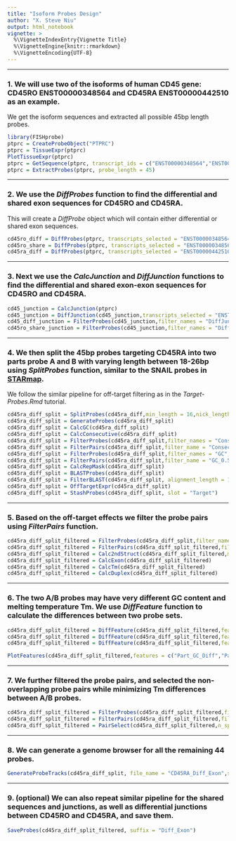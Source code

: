 ```yaml
---
title: "Isoform Probes Design"
author: "X. Steve Niu"
output: html_notebook
vignette: >
  %\VignetteIndexEntry{Vignette Title}
  %\VignetteEngine{knitr::rmarkdown}
  %\VignetteEncoding{UTF-8}
---
```

*** 
### 1. We will use two of the isoforms of human CD45 gene: CD45RO ENST00000348564 and CD45RA ENST00000442510 as an example. 
We get the isoform sequences and extracted all possible 45bp length probes.
```r
library(FISHprobe)
ptprc = CreateProbeObject("PTPRC")
ptprc = TissueExpr(ptprc)
PlotTissueExpr(ptprc)
ptprc = GetSequence(ptprc, transcript_ids = c("ENST00000348564","ENST00000442510"))
ptprc = ExtractProbes(ptprc, probe_length = 45)
```
*** 
### 2. We use the *DiffProbes* function to find the differential and shared exon sequences for CD45RO and CD45RA.
This will create a *DiffProbe* object which will contain either differential or shared exon sequences. 
```r
cd45ro_diff = DiffProbes(ptprc, transcripts_selected = "ENST00000348564", transcripts_to_compare = "ENST00000442510", probe_length = 45)
cd45ro_share = DiffProbes(ptprc, transcripts_selected = "ENST00000348564", transcripts_to_compare = "ENST00000442510", probe_length = 45,find_shared = TRUE)
cd45ra_diff = DiffProbes(ptprc, transcripts_selected = "ENST00000442510", transcripts_to_compare = "ENST00000348564", probe_length = 45)
```
*** 
### 3. Next we use the *CalcJunction* and *DiffJunction* functions to find the differential and shared exon-exon sequences for CD45RO and CD45RA.
```r
cd45_junction = CalcJunction(ptprc)
cd45_junction = DiffJunction(cd45_junction,transcripts_selected = "ENST00000348564",transcripts_to_compare = "ENST00000442510")
cd45_diff_junction = FilterProbes(cd45_junction,filter_names = "DiffJunction",equal_to = "Differential",do.filter = T)
cd45ro_share_junction = FilterProbes(cd45_junction,filter_names = "DiffJunction",equal_to = "Shared",do.filter = T)
```
*** 
### 4. We then split the 45bp probes targeting CD45RA into two parts probe A and B with varying length between 18-26bp using *SplitProbes* function,  similar to the SNAIL probes in [STARmap](https://science.sciencemag.org/content/361/6400/eaat5691).
We follow the similar pipeline for off-target filtering as in the *Target-Probes.Rmd* tutorial. 
```r
cd45ra_diff_split = SplitProbes(cd45ra_diff,min_length = 16,nick_length = 1)
cd45ra_diff_split = GenerateProbes(cd45ra_diff_split)
cd45ra_diff_split = CalcGC(cd45ra_diff_split)
cd45ra_diff_split = CalcConsecutive(cd45ra_diff_split)
cd45ra_diff_split = FilterProbes(cd45ra_diff_split,filter_names = "Consecutive",max = 0.99,do.filter = F,reverse_select = T)
cd45ra_diff_split = FilterPairs(cd45ra_diff_split,filter_name = "Consecutive_-Inf_0.99")
cd45ra_diff_split = FilterProbes(cd45ra_diff_split,filter_names = "GC",min = 0.45,max = 0.65,do.filter = F)
cd45ra_diff_split = FilterPairs(cd45ra_diff_split,filter_name = "GC_0.55_0.65")
cd45ra_diff_split = CalcRepMask(cd45ra_diff_split)
cd45ra_diff_split = BLASTProbes(cd45ra_diff_split) 
cd45ra_diff_split = FilterBLAST(cd45ra_diff_split, alignment_length = 10)
cd45ra_diff_split = OffTargetExpr(cd45ra_diff_split)
cd45ra_diff_split = StashProbes(cd45ra_diff_split, slot = "Target")
```
*** 
### 5. Based on the off-target effects we filter the probe pairs using *FilterPairs* function.
```r
cd45ra_diff_split_filtered = FilterProbes(cd45ra_diff_split,filter_names = "Off_Targets_Expr",max = 10,do.filter = F)
cd45ra_diff_split_filtered = FilterPairs(cd45ra_diff_split_filtered,filter_name = "Off_Targets_Expr_-Inf_10")
cd45ra_diff_split_filtered = Calc2ndStruct(cd45ra_diff_split_filtered,method = "nupack")
cd45ra_diff_split_filtered = CalcExon(cd45ra_diff_split_filtered)
cd45ra_diff_split_filtered = CalcTm(cd45ra_diff_split_filtered)
cd45ra_diff_split_filtered = CalcDuplex(cd45ra_diff_split_filtered)
```
*** 
### 6. The two A/B probes may have very different GC content and melting temperature Tm. We use *DiffFeature* function to calculate the differences between two probe sets.
```r
cd45ra_diff_split_filtered = DiffFeature(cd45ra_diff_split_filtered,feature = "Tm")
cd45ra_diff_split_filtered = DiffFeature(cd45ra_diff_split_filtered,feature = "GC")
cd45ra_diff_split_filtered = DiffFeature(cd45ra_diff_split_filtered,feature = "Equilibrium_Percent")
```

```r
PlotFeatures(cd45ra_diff_split_filtered,features = c("Part_GC_Diff","Part_Tm_Diff","Part_Equilibrium_Percent_Diff"),plot_type = "bar") 
```
*** 
### 7. We further filtered the probe pairs, and selected the non-overlapping probe pairs while minimizing Tm differences between A/B probes.
```r
cd45ra_diff_split_filtered = FilterProbes(cd45ra_diff_split_filtered,filter_names = c("BLAST_Hits","Min_Free_Energy","Equilibrium_Percent","Off_Targets_Expr"),min = c(0,-0.01,0.3,0), max = c(10,0,1,5),do.filter = F)
cd45ra_diff_split_filtered = FilterPairs(cd45ra_diff_split_filtered,filter_name = "BLAST_Hits_0_10 & Min_Free_Energy_-0.01_0 & Equilibrium_Percent_0.3_1 & Off_Targets_Expr_0_5")
cd45ra_diff_split_filtered = PairSelect(cd45ra_diff_split_filtered,n_space = -10,iterative = T,order_by_feature = "Part_Tm_Diff",feature_target = 0)
```
*** 
### 8. We can generate a genome browser for all the remaining 44 probes.
```r
GenerateProbeTracks(cd45ra_diff_split, file_name = "CD45RA_Diff_Exon",sort = F)
```
*** 
### 9. (optional) We can also repeat similar pipeline for the shared sequences and junctions, as well as differential junctions between CD45RO and CD45RA, and save them.
```r
SaveProbes(cd45ra_diff_split_filtered, suffix = "Diff_Exon")
```
